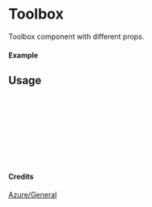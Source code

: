 
<Meta of={Toolbox} title="Azure/General/Toolbox" />

# Toolbox

Toolbox component with different props.

#### Example

<Canvas of={Toolbox.Primary} />

## Usage

```ts
import { Toolbox } from "yadl-ui";

const Example = () => {
  return (
      <Toolbox />
  );
};

export default Example;
```

#### Credits
[Azure/General](https://learn.microsoft.com/en-us/azure/architecture/icons/)
